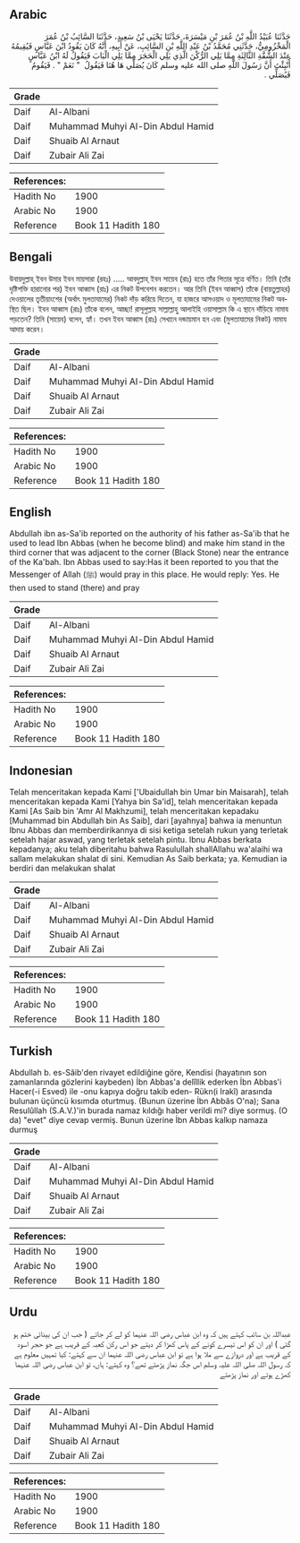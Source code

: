 ## Arabic


<div dir="rtl" lang="ar" style={{fontSize:'larger',backgroundColor:'#f8f9fa',padding:20}}>
حَدَّثَنَا عُبَيْدُ اللَّهِ بْنُ عُمَرَ بْنِ مَيْسَرَةَ، حَدَّثَنَا يَحْيَى بْنُ سَعِيدٍ، حَدَّثَنَا السَّائِبُ بْنُ عُمَرَ الْمَخْزُومِيُّ، حَدَّثَنِي مُحَمَّدُ بْنُ عَبْدِ اللَّهِ بْنِ السَّائِبِ، عَنْ أَبِيهِ، أَنَّهُ كَانَ يَقُودُ ابْنَ عَبَّاسٍ فَيُقِيمُهُ عِنْدَ الشُّقَّةِ الثَّالِثَةِ مِمَّا يَلِي الرُّكْنَ الَّذِي يَلِي الْحَجَرَ مِمَّا يَلِي الْبَابَ فَيَقُولُ لَهُ ابْنُ عَبَّاسٍ أُنْبِئْتَ أَنَّ رَسُولَ اللَّهِ صلى الله عليه وسلم كَانَ يُصَلِّي هَا هُنَا فَيَقُولُ ‏ "‏ نَعَمْ ‏"‏ ‏.‏ فَيَقُومُ فَيُصَلِّي ‏.‏
</div>
<div style={{backgroundColor:'#f8f9fa',padding:20, marginBottom: 10}}><table> <thead> <tr> <th>Grade</th> <th></th> </tr> </thead> <tbody> <tr><td>Daif</td><td>Al-Albani</td></tr><tr><td>Daif</td><td>Muhammad Muhyi Al-Din Abdul Hamid</td></tr><tr><td>Daif</td><td>Shuaib Al Arnaut</td></tr><tr><td>Daif</td><td>Zubair Ali Zai</td></tr></tbody></table><table> <thead> <tr> <th>References:</th> <th></th> </tr> </thead> <tbody><tr><td>Hadith No</td><td>1900</td></tr><tr><td>Arabic No</td><td>1900</td></tr><tr><td>Reference</td><td>Book 11 Hadith 180</td></tr></tbody></table></div>

## Bengali


<div dir="ltr" lang="bn" style={{fontSize:'larger',backgroundColor:'#f8f9fa',padding:20}}>
উবায়দুল্লাহ্ ইবন উমার ইবন মায়সারা (রহঃ) ..... আবদুল্লাহ্ ইবন সায়েব (রাঃ) হতে তাঁর পিতার সূত্রে বর্ণিত। তিনি (তাঁর দৃষ্টিশক্তি হারানোর পর) ইবন আব্বাস (রাঃ) এর নিকট উপবেশন করতেন। আর তিনি (ইবন আব্বাস) তাঁকে (বায়তুল্লাহর) দেওয়ালের তৃতীয়াংশের (অর্থাৎ মুলতাযামের) নিকট দাঁড় করিয়ে দিতেন, যা হাজরে আসওয়াদ ও মূলতাযামের নিকট অবস্থিত ছিল। ইবন আব্বাস (রাঃ) তাঁকে বলেন, আচ্ছা! রাসূলুল্লাহ সাল্লাল্লাহু আলাইহি ওয়াসাল্লাম কি এ স্থানে দাঁড়িয়ে নামায পড়তেন? তিনি (সায়েব) বলেন, হ্যাঁ। তখন ইবন আব্বাস (রাঃ) সেখানে দন্ডায়মান হন এবং (মুলতাযামের নিকট) নামায আদায় করেন।
</div>
<div style={{backgroundColor:'#f8f9fa',padding:20, marginBottom: 10}}><table> <thead> <tr> <th>Grade</th> <th></th> </tr> </thead> <tbody> <tr><td>Daif</td><td>Al-Albani</td></tr><tr><td>Daif</td><td>Muhammad Muhyi Al-Din Abdul Hamid</td></tr><tr><td>Daif</td><td>Shuaib Al Arnaut</td></tr><tr><td>Daif</td><td>Zubair Ali Zai</td></tr></tbody></table><table> <thead> <tr> <th>References:</th> <th></th> </tr> </thead> <tbody><tr><td>Hadith No</td><td>1900</td></tr><tr><td>Arabic No</td><td>1900</td></tr><tr><td>Reference</td><td>Book 11 Hadith 180</td></tr></tbody></table></div>

## English


<div dir="ltr" lang="en" style={{fontSize:'larger',backgroundColor:'#f8f9fa',padding:20}}>
Abdullah ibn as-Sa'ib reported on the authority of his father as-Sa'ib that he used to lead Ibn Abbas (when he become blind) and make him stand in the third corner that was adjacent to the corner (Black Stone) near the entrance of the Ka'bah. Ibn Abbas used to say:Has it been reported to you that the Messenger of Allah (ﷺ) would pray in this place. He would reply: Yes. He then used to stand (there) and pray
</div>
<div style={{backgroundColor:'#f8f9fa',padding:20, marginBottom: 10}}><table> <thead> <tr> <th>Grade</th> <th></th> </tr> </thead> <tbody> <tr><td>Daif</td><td>Al-Albani</td></tr><tr><td>Daif</td><td>Muhammad Muhyi Al-Din Abdul Hamid</td></tr><tr><td>Daif</td><td>Shuaib Al Arnaut</td></tr><tr><td>Daif</td><td>Zubair Ali Zai</td></tr></tbody></table><table> <thead> <tr> <th>References:</th> <th></th> </tr> </thead> <tbody><tr><td>Hadith No</td><td>1900</td></tr><tr><td>Arabic No</td><td>1900</td></tr><tr><td>Reference</td><td>Book 11 Hadith 180</td></tr></tbody></table></div>

## Indonesian


<div dir="ltr" lang="id" style={{fontSize:'larger',backgroundColor:'#f8f9fa',padding:20}}>
Telah menceritakan kepada Kami ['Ubaidullah bin Umar bin Maisarah], telah menceritakan kepada Kami [Yahya bin Sa'id], telah menceritakan kepada Kami [As Saib bin 'Amr Al Makhzumi], telah menceritakan kepadaku [Muhammad bin Abdullah bin As Saib], dari [ayahnya] bahwa ia menuntun Ibnu Abbas dan memberdirikannya di sisi ketiga setelah rukun yang terletak setelah hajar aswad, yang terletak setelah pintu. Ibnu Abbas berkata kepadanya; aku telah diberitahu bahwa Rasulullah shallAllahu wa'alaihi wa sallam melakukan shalat di sini. Kemudian As Saib berkata; ya. Kemudian ia berdiri dan melakukan shalat
</div>
<div style={{backgroundColor:'#f8f9fa',padding:20, marginBottom: 10}}><table> <thead> <tr> <th>Grade</th> <th></th> </tr> </thead> <tbody> <tr><td>Daif</td><td>Al-Albani</td></tr><tr><td>Daif</td><td>Muhammad Muhyi Al-Din Abdul Hamid</td></tr><tr><td>Daif</td><td>Shuaib Al Arnaut</td></tr><tr><td>Daif</td><td>Zubair Ali Zai</td></tr></tbody></table><table> <thead> <tr> <th>References:</th> <th></th> </tr> </thead> <tbody><tr><td>Hadith No</td><td>1900</td></tr><tr><td>Arabic No</td><td>1900</td></tr><tr><td>Reference</td><td>Book 11 Hadith 180</td></tr></tbody></table></div>

## Turkish


<div dir="ltr" lang="tr" style={{fontSize:'larger',backgroundColor:'#f8f9fa',padding:20}}>
Abdullah b. es-Sâib'den rivayet edildiğine göre, Kendi­si (hayatının son zamanlarında gözlerini kaybeden) İbn Abbas'a delîllik ederken İbn Abbas'i Hacer(-i Esved) ile -onu kapıya doğru takib eden- Rükn(i Irakî) arasında bulunan üçüncü kısımda oturtmuş. (Bunun üzerine İbn Abbâs O'na); Sana Resulûllah (S.A.V.)'in burada namaz kıldığı haber verildi mi? diye sormuş. (O da) "evet" diye cevap vermiş. Bunun üzerine İbn Abbas kalkıp namaza durmuş
</div>
<div style={{backgroundColor:'#f8f9fa',padding:20, marginBottom: 10}}><table> <thead> <tr> <th>Grade</th> <th></th> </tr> </thead> <tbody> <tr><td>Daif</td><td>Al-Albani</td></tr><tr><td>Daif</td><td>Muhammad Muhyi Al-Din Abdul Hamid</td></tr><tr><td>Daif</td><td>Shuaib Al Arnaut</td></tr><tr><td>Daif</td><td>Zubair Ali Zai</td></tr></tbody></table><table> <thead> <tr> <th>References:</th> <th></th> </tr> </thead> <tbody><tr><td>Hadith No</td><td>1900</td></tr><tr><td>Arabic No</td><td>1900</td></tr><tr><td>Reference</td><td>Book 11 Hadith 180</td></tr></tbody></table></div>

## Urdu


<div dir="rtl" lang="ur" style={{fontSize:'larger',backgroundColor:'#f8f9fa',padding:20}}>
عبداللہ بن سائب کہتے ہیں کہ وہ ابن عباس رضی اللہ عنہما کو لے کر جاتے ( جب ان کی بینائی ختم ہو گئی ) اور ان کو اس تیسرے کونے کے پاس کھڑا کر دیتے جو اس رکن کعبہ کے قریب ہے جو حجر اسود کے قریب ہے اور دروازے سے ملا ہوا ہے تو ابن عباس رضی اللہ عنہما ان سے کہتے: کیا تمہیں معلوم ہے کہ رسول اللہ صلی اللہ علیہ وسلم اس جگہ نماز پڑھتے تھے؟ وہ کہتے: ہاں، تو ابن عباس رضی اللہ عنہما کھڑے ہوتے اور نماز پڑھتے
</div>
<div style={{backgroundColor:'#f8f9fa',padding:20, marginBottom: 10}}><table> <thead> <tr> <th>Grade</th> <th></th> </tr> </thead> <tbody> <tr><td>Daif</td><td>Al-Albani</td></tr><tr><td>Daif</td><td>Muhammad Muhyi Al-Din Abdul Hamid</td></tr><tr><td>Daif</td><td>Shuaib Al Arnaut</td></tr><tr><td>Daif</td><td>Zubair Ali Zai</td></tr></tbody></table><table> <thead> <tr> <th>References:</th> <th></th> </tr> </thead> <tbody><tr><td>Hadith No</td><td>1900</td></tr><tr><td>Arabic No</td><td>1900</td></tr><tr><td>Reference</td><td>Book 11 Hadith 180</td></tr></tbody></table></div>
